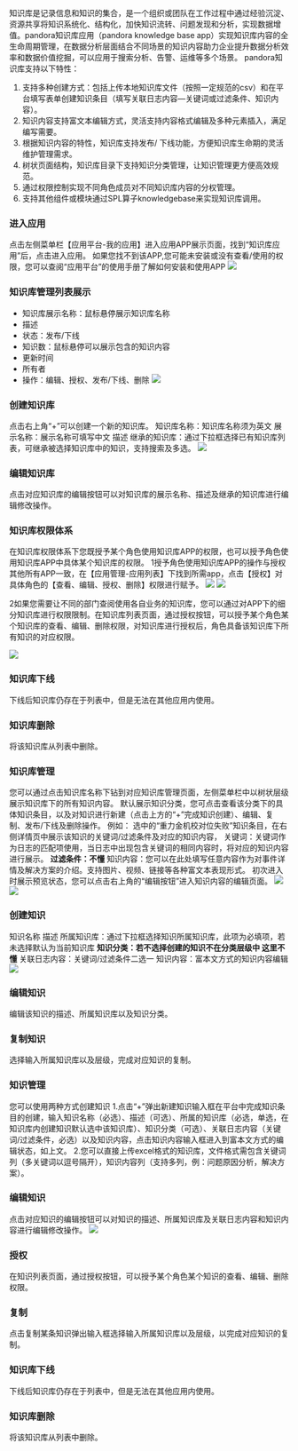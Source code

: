 知识库是记录信息和知识的集合，是一个组织或团队在工作过程中通过经验沉淀、资源共享将知识系统化、结构化，加快知识流转、问题发现和分析，实现数据增值。pandora知识库应用（pandora knowledge base app）实现知识库内容的全生命周期管理，在数据分析层面结合不同场景的知识内容助力企业提升数据分析效率和数据价值挖掘，可以应用于搜索分析、告警、运维等多个场景。
pandora知识库支持以下特性：
1. 支持多种创建方式：包括上传本地知识库文件（按照一定规范的csv）和在平台填写表单创建知识条目（填写关联日志内容—关键词或过滤条件、知识内容）。
2. 知识内容支持富文本编辑方式，灵活支持内容格式编辑及多种元素插入，满足编写需要。
3. 根据知识内容的特性，知识库支持发布/ 下线功能，方便知识库生命期的灵活维护管理需求。
4. 树状页面结构，知识库目录下支持知识分类管理，让知识管理更方便高效规范。
5. 通过权限控制实现不同角色成员对不同知识库内容的分权管理。
6. 支持其他组件或模块通过SPL算子knowledgebase来实现知识库调用。

### 进入应用
点击左侧菜单栏【应用平台-我的应用】进入应用APP展示页面，找到“知识库应用”后，点击进入应用。
如果您找不到该APP,您可能未安装或没有查看/使用的权限，您可以查阅“应用平台”的使用手册了解如何安装和使用APP
![](https://dn-odum9helk.qbox.me/Ft1eCGSzGyBu6iYuyVG8I5QpnIgi)


### 知识库管理列表展示
* 知识库展示名称：鼠标悬停展示知识库名称
* 描述
* 状态：发布/下线
* 知识数：鼠标悬停可以展示包含的知识内容
* 更新时间
* 所有者
* 操作：编辑、授权、发布/下线、删除
![](https://dn-odum9helk.qbox.me/FmdDNxP_icZcWjWg90YJeq1HVmPs)

### 创建知识库
点击右上角“+”可以创建一个新的知识库。
知识库名称：知识库名称须为英文
展示名称：展示名称可填写中文
描述
继承的知识库：通过下拉框选择已有知识库列表，可继承被选择知识库中的知识，支持搜索及多选。
![](https://dn-odum9helk.qbox.me/FiTaapVRg7KlfPXmhLtQIVydv_kh)


### 编辑知识库
点击对应知识库的编辑按钮可以对知识库的展示名称、描述及继承的知识库进行编辑修改操作。


### 知识库权限体系
在知识库权限体系下您既授予某个角色使用知识库APP的权限，也可以授予角色使用知识库APP中具体某个知识库的权限。
1授予角色使用知识库APP的操作与授权其他所有APP一致，在【应用管理-应用列表】下找到所需app，点击【授权】对具体角色的【查看、编辑、授权、删除】权限进行赋予。
![](https://dn-odum9helk.qbox.me/FszSd1gaSFCJOtZ7kAkB6_EUfIvC)
![](https://dn-odum9helk.qbox.me/FoZGEkvCuIRqvG4OBKgUj-ko3wgr)

2如果您需要让不同的部门查阅使用各自业务的知识库，您可以通过对APP下的细分知识库进行权限限制。在知识库列表页面，通过授权按钮，可以授予某个角色某个知识库的查看、编辑、删除权限，对知识库进行授权后，角色具备该知识库下所有知识的对应权限。

![](https://dn-odum9helk.qbox.me/FnGBBbNUsQrNmmGsrgVRsQR52Mxl)
### 知识库下线
下线后知识库仍存在于列表中，但是无法在其他应用内使用。

### 知识库删除
将该知识库从列表中删除。

### 知识库管理
您可以通过点击知识库名称下钻到对应知识库管理页面，左侧菜单栏中以树状层级展示知识库下的所有知识内容。
默认展示知识分类，您可点击查看该分类下的具体知识条目，以及对知识进行新建（点击上方的“+”完成知识创建）、编辑、复制、发布/下线及删除操作。
例如：
选中的“重力金机校对位失败”知识条目，在右侧详情页中展示该知识的关键词/过滤条件及对应的知识内容，
关键词：关键词作为日志的匹配项使用，当日志中出现包含关键词的相同内容时，将对应的知识内容进行展示。
**过滤条件：不懂**
知识内容：您可以在此处填写任意内容作为对事件详情及解决方案的介绍。支持图片、视频、链接等各种富文本表现形式。
初次进入时展示预览状态，您可以点击右上角的“编辑按钮”进入知识内容的编辑页面。
![](https://dn-odum9helk.qbox.me/FlQDEsYpOcyZMH35pesfVyrnsXQe)
![](https://dn-odum9helk.qbox.me/Fh88qKst3VrkI8Sj5ahHGhvgEd9Q)
### 创建知识
知识名称
描述
所属知识库：通过下拉框选择知识所属知识库，此项为必填项，若未选择默认为当前知识库
**知识分类：若不选择创建的知识不在分类层级中    这里不懂**
关联日志内容：关键词/过滤条件二选一
知识内容：富本文方式的知识内容编辑
![](https://dn-odum9helk.qbox.me/FsOot5qofECu43Urp53it1SvBiCS)

### 编辑知识
编辑该知识的描述、所属知识库以及知识分类。

### 复制知识
选择输入所属知识库以及层级，完成对应知识的复制。


### 知识管理

您可以使用两种方式创建知识
1.点击“+”弹出新建知识输入框在平台中完成知识条目的创建，输入知识名称（必选）、描述（可选）、所属的知识库（必选，单选，在知识库内创建知识默认选中该知识库）、知识分类（可选）、关联日志内容（关键词/过滤条件，必选）以及知识内容，点击知识内容输入框进入到富本文方式的编辑状态，如上文。
2.您可以直接上传excel格式的知识库，文件格式需包含关键词列（多关键词以逗号隔开），知识内容列（支持多列，例：问题原因分析，解决方案）。

### 编辑知识
点击对应知识的编辑按钮可以对知识的描述、所属知识库及关联日志内容和知识内容进行编辑修改操作。
![](https://dn-odum9helk.qbox.me/FkWlsid_rYftG7WBma9FscZK_M8V)

### 授权
在知识列表页面，通过授权按钮，可以授予某个角色某个知识的查看、编辑、删除权限。

### 复制
点击复制某条知识弹出输入框选择输入所属知识库以及层级，以完成对应知识的复制。

### 知识库下线
下线后知识库仍存在于列表中，但是无法在其他应用内使用。

### 知识库删除
将该知识库从列表中删除。

